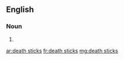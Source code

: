 ==English==

===Noun===
{{head|en|plural|head=[[death]] [[stick]]s}}

# {{plural of|death stick|lang=en}}

[[ar:death sticks]]
[[fr:death sticks]]
[[mg:death sticks]]